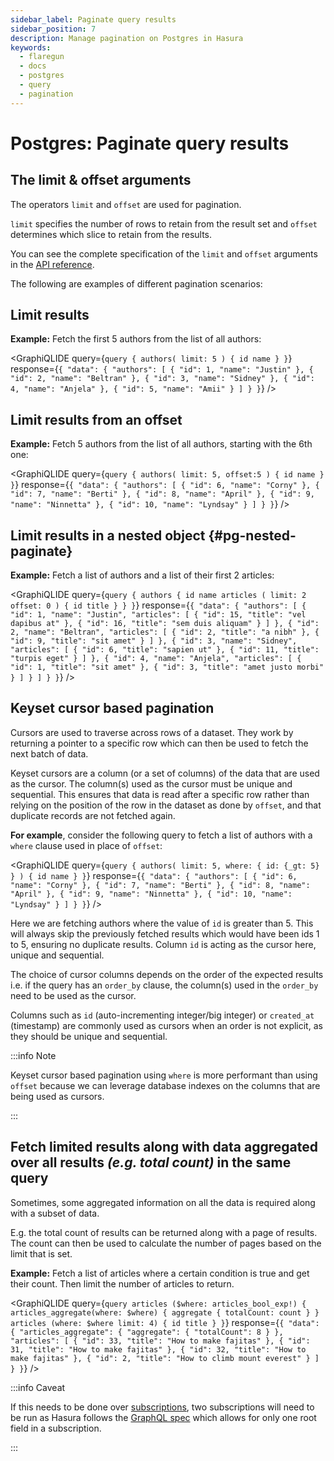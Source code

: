 ```yaml
---
sidebar_label: Paginate query results
sidebar_position: 7
description: Manage pagination on Postgres in Hasura
keywords:
  - flaregun
  - docs
  - postgres
  - query
  - pagination
---
```



# Postgres: Paginate query results

## The **limit** & **offset** arguments

The operators `limit` and `offset` are used for pagination.

`limit` specifies the number of rows to retain from the result set and
`offset` determines which slice to retain from the results.

You can see the complete specification of the `limit` and `offset`
arguments in the [API reference](/graphql/core/api-reference/graphql-api/query.mdx#paginationexp).

The following are examples of different pagination scenarios:

## Limit results

**Example:** Fetch the first 5 authors from the list of all authors:

<GraphiQLIDE
  query={`query {
  authors(
    limit: 5
  ) {
    id
    name
  }
}`}
  response={`{
  "data": {
    "authors": [
      {
        "id": 1,
        "name": "Justin"
      },
      {
        "id": 2,
        "name": "Beltran"
      },
      {
        "id": 3,
        "name": "Sidney"
      },
      {
        "id": 4,
        "name": "Anjela"
      },
      {
        "id": 5,
        "name": "Amii"
      }
    ]
  }
}`}
/>

## Limit results from an offset

**Example:** Fetch 5 authors from the list of all authors, starting with
the 6th one:

<GraphiQLIDE
  query={`query {
  authors(
    limit: 5,
    offset:5
  ) {
    id
    name
  }
}`}
  response={`{
  "data": {
    "authors": [
      {
        "id": 6,
        "name": "Corny"
      },
      {
        "id": 7,
        "name": "Berti"
      },
      {
        "id": 8,
        "name": "April"
      },
      {
        "id": 9,
        "name": "Ninnetta"
      },
      {
        "id": 10,
        "name": "Lyndsay"
      }
    ]
  }
}`}
/>

## Limit results in a nested object {#pg-nested-paginate}

**Example:** Fetch a list of authors and a list of their first 2
articles:

<GraphiQLIDE
  query={`query {
  authors {
    id
    name
    articles (
      limit: 2
      offset: 0
    ) {
      id
      title
    }
  }
}`}
  response={`{
  "data": {
    "authors": [
      {
        "id": 1,
        "name": "Justin",
        "articles": [
          {
            "id": 15,
            "title": "vel dapibus at"
          },
          {
            "id": 16,
            "title": "sem duis aliquam"
          }
        ]
      },
      {
        "id": 2,
        "name": "Beltran",
        "articles": [
          {
            "id": 2,
            "title": "a nibh"
          },
          {
            "id": 9,
            "title": "sit amet"
          }
        ]
      },
      {
        "id": 3,
        "name": "Sidney",
        "articles": [
          {
            "id": 6,
            "title": "sapien ut"
          },
          {
            "id": 11,
            "title": "turpis eget"
          }
        ]
      },
      {
        "id": 4,
        "name": "Anjela",
        "articles": [
          {
            "id": 1,
            "title": "sit amet"
          },
          {
            "id": 3,
            "title": "amet justo morbi"
          }
        ]
      }
    ]
  }
}`}
/>

## Keyset cursor based pagination

Cursors are used to traverse across rows of a dataset. They work by
returning a pointer to a specific row which can then be used to fetch
the next batch of data.

Keyset cursors are a column (or a set of columns) of the data that are
used as the cursor. The column(s) used as the cursor must be unique and
sequential. This ensures that data is read after a specific row rather
than relying on the position of the row in the dataset as done by
`offset`, and that duplicate records are not fetched again.

**For example**, consider the following query to fetch a list of authors
with a `where` clause used in place of `offset`:

<GraphiQLIDE
  query={`query {
  authors(
    limit: 5,
    where: { id: {_gt: 5} }
  ) {
    id
    name
  }
}`}
  response={`{
  "data": {
    "authors": [
      {
        "id": 6,
        "name": "Corny"
      },
      {
        "id": 7,
        "name": "Berti"
      },
      {
        "id": 8,
        "name": "April"
      },
      {
        "id": 9,
        "name": "Ninnetta"
      },
      {
        "id": 10,
        "name": "Lyndsay"
      }
    ]
  }
}`}
/>

Here we are fetching authors where the value of `id` is greater than 5.
This will always skip the previously fetched results which would have
been ids 1 to 5, ensuring no duplicate results. Column `id` is acting as
the cursor here, unique and sequential.

The choice of cursor columns depends on the order of the expected
results i.e. if the query has an `order_by` clause, the column(s) used
in the `order_by` need to be used as the cursor.

Columns such as `id` (auto-incrementing integer/big integer) or
`created_at` (timestamp) are commonly used as cursors when an order is
not explicit, as they should be unique and sequential.

:::info Note

Keyset cursor based pagination using `where` is more performant than
using `offset` because we can leverage database indexes on the columns
that are being used as cursors.

:::

## Fetch limited results along with data aggregated over all results _(e.g. total count)_ in the same query

Sometimes, some aggregated information on all the data is required along
with a subset of data.

E.g. the total count of results can be returned along with a page of
results. The count can then be used to calculate the number of pages
based on the limit that is set.

**Example:** Fetch a list of articles where a certain condition is true
and get their count. Then limit the number of articles to return.

<GraphiQLIDE
  query={`query articles ($where: articles_bool_exp!) {
  articles_aggregate(where: $where) {
    aggregate {
      totalCount: count
    }
  }
  articles (where: $where limit: 4) {
    id
    title
  }
}`}
  response={`{
  "data": {
    "articles_aggregate": {
      "aggregate": {
        "totalCount": 8
      }
    },
    "articles": [
      {
        "id": 33,
        "title": "How to make fajitas"
      },
      {
        "id": 31,
        "title": "How to make fajitas"
      },
      {
        "id": 32,
        "title": "How to make fajitas"
      },
      {
        "id": 2,
        "title": "How to climb mount everest"
      }
    ]
  }
}`}
/>

:::info Caveat

If this needs to be done over [subscriptions](/graphql/core/databases/postgres/subscriptions/index.mdx), two
subscriptions will need to be run as Hasura follows the [GraphQL spec](https://graphql.github.io/graphql-spec/June2018/#sec-Single-root-field)
which allows for only one root field in a subscription.

:::
